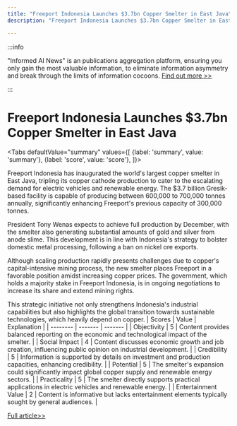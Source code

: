 ```yaml
---
title: "Freeport Indonesia Launches $3.7bn Copper Smelter in East Java"
description: "Freeport Indonesia Launches $3.7bn Copper Smelter in East Java"

---
```



:::info

"Informed AI News" is an publications aggregation platform, ensuring you only gain the most valuable information, to eliminate information asymmetry and break through the limits of information cocoons.  [Find out more >>](/)

:::

# Freeport Indonesia Launches $3.7bn Copper Smelter in East Java


<Tabs
	defaultValue="summary"
	values={[
	{label: 'summary', value: 'summary'},
	{label: 'score', value: 'score'},
]}>
<TabItem value="summary">


Freeport Indonesia has inaugurated the world's largest copper smelter in East Java, tripling its copper cathode production to cater to the escalating demand for electric vehicles and renewable energy. The $3.7 billion Gresik-based facility is capable of producing between 600,000 to 700,000 tonnes annually, significantly enhancing Freeport's previous capacity of 300,000 tonnes.

President Tony Wenas expects to achieve full production by December, with the smelter also generating substantial amounts of gold and silver from anode slime. This development is in line with Indonesia's strategy to bolster domestic metal processing, following a ban on nickel ore exports.

Although scaling production rapidly presents challenges due to copper's capital-intensive mining process, the new smelter places Freeport in a favorable position amidst increasing copper prices. The government, which holds a majority stake in Freeport Indonesia, is in ongoing negotiations to increase its share and extend mining rights.

This strategic initiative not only strengthens Indonesia's industrial capabilities but also highlights the global transition towards sustainable technologies, which heavily depend on copper.
</TabItem>
<TabItem value="score">
	| Scores     | Value   | Explanation |
	| -------- | ------- | ------- |
	| Objectivity  | 5    | Content provides balanced reporting on the economic and technological impact of the smelter.    |
	| Social Impact | 4     | Content discusses economic growth and job creation, influencing public opinion on industrial development.    |
	| Credibility    | 5    | Information is supported by details on investment and production capacities, enhancing credibility.    |
	| Potential    | 5    | The smelter's expansion could significantly impact global copper supply and renewable energy sectors.    |
	| Practicality    | 5    | The smelter directly supports practical applications in electric vehicles and renewable energy.    |
	| Entertainment Value    | 2    | Content is informative but lacks entertainment elements typically sought by general audiences.    |
</TabItem>
</Tabs>

[Full article>>](https://asia.nikkei.com/Business/Markets/Commodities/Freeport-Indonesia-fires-up-3.7bn-East-Java-copper-smelter)
